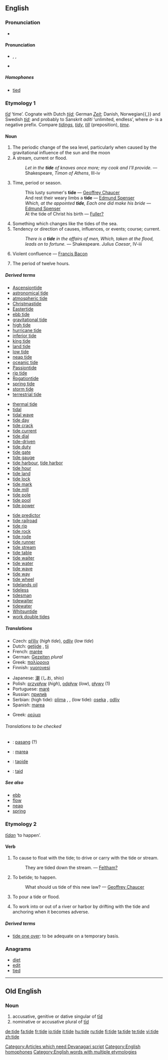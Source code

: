 {{wikipedia|tide (disambiguation)}}
==English==

===Pronunciation===
*{{audio|en-us-tide.ogg|Audio (US)}}

====Pronunciation====
{{rfc-level|Pronunciation at L4+ not in L3 POS section}}
* {{AHD|tīd}}, {{IPA|/taɪd/}}, {{SAMPA|/taId/}}
* {{rhymes|aɪd}}

=====Homophones=====
*[[tied]]

===Etymology 1===
{{OE.}} ''[[tid|tīd]]'' ‘time’. Cognate with Dutch ''[[tijd]]''; German ''[[Zeit]]''; Danish, Norwegian{{,}} and Swedish ''[[tid]]''; and probably to Sanskrit ''aditi'' ‘unlimited, endless’, where ''a-'' is a negative prefix. Compare ''[[tidings]]'', ''[[tidy]]'', ''[[till]]'' (preposition), ''[[time]]''.

====Noun====
{{en-noun}}
{{wikipedia}}

# The periodic change of the sea level, particularly when caused by the gravitational influence of the sun and the moon
# A stream, current or flood.
#: ''Let in the '''tide''' of knaves once more; my cook and I'll provide.'' &mdash; Shakespeare, ''Timon of Athens'', III-iv
# {{obsolete}} Time, period or season.
#: This lusty summer's '''tide''' &mdash; [[Geoffrey Chaucer]]
#: And rest their weary limbs a '''tide''' &mdash; [[Edmund Spenser]]
#: ''Which, at the appointed '''tide''', Each one did make his bride'' &mdash; [[Edmund Spenser]]
#:At the tide of Christ his birth — [[Fuller?]]
# Something which changes like the tides of the sea.
# Tendency or direction of causes, influences, or events; course; current.
#: ''There is a '''tide''' in the affairs of men, Which, taken at the flood, leads on to fortune.'' &mdash; Shakespeare. ''Julius Caesar'', IV-iii
# {{obsolete}} Violent confluence &mdash; [[Francis Bacon]]
# {{context|mining}} The period of twelve hours.

=====Derived terms=====
{{top3}}
*[[Ascensiontide]]
*[[astronomical tide]]
*[[atmospheric tide]]
*[[Christmastide]]
*[[Eastertide]]
*[[ebb tide]]
*[[gravitational tide]]
*[[high tide]]
*[[hurricane tide]]
*[[inferior tide]] <!-- See under [[inferior]] ''(adjective)'' -->
*[[king tide]]
*[[land tide]]
*[[low tide]]
*[[neap tide]]
*[[oceanic tide]]
*[[Passiontide]]
*[[rip tide]]
*[[Rogationtide]]
*[[spring tide]]
*[[storm tide]]
*[[terrestrial tide]]
{{mid3}}
*[[thermal tide]]
*[[tidal]]
*[[tidal wave]]
*[[tide day]]
*[[tide crack]]
*[[tide current]]
*[[tide dial]]
*[[tide-driven]]
*[[tide duty]]
*[[tide gate]]
*[[tide gauge]]
*[[tide harbour]], [[tide harbor]]
*[[tide hour]]
*[[tide land]]
*[[tide lock]]
*[[tide mark]]
*[[tide mill]]
*[[tide pole]]
*[[tide pool]]
*[[tide power]]
{{mid3}}
*[[tide predictor]]
*[[tide railroad]]
*[[tide rip]]
*[[tide rock]]
*[[tide rode]]
*[[tide runner]]
*[[tide stream]]
*[[tide table]]
*[[tide waiter]]
*[[tide water]]
*[[tide wave]]
*[[tide way]]
*[[tide wheel]]
*[[tidelands oil]]
*[[tideless]]
*[[tidesman]]
*[[tidewaiter]]
*[[tidewater]]
*[[Whitsuntide]]
*[[work double tides]]
{{bottom}}

=====Translations=====
{{trans-top|periodic change of sea level}}
*Czech: [[příliv]] {{m}} (''high tide''), [[odliv]] {{m}} (''low tide'')
*Dutch: [[getijde]] {{n}}, [[tij]] {{n}}
*French: [[marée]] {{f}}
*German: [[Gezeiten]] ''plural''
*Greek: [[παλίρροια]] {{f}}
*Finnish: [[vuorovesi]]
{{trans-mid}}
*Japanese: [[潮]] (しお, shio)
*Polish: [[przypływ]] {{m}} (''high''), [[odpływ]] {{m}} (''low''), [[pływy]] {{p}} (1)
*Portuguese: [[maré]] {{m}}
*Russian: [[прилив|прили́в]] {{m}}
*Serbian: (high tide): [[plima]] {{f}}, {{priliv}} {{m}}, (low tide): [[oseka]] {{f}}, [[odliv]] {{m}}
*Spanish: [[marea]]
{{trans-bottom}}

{{trans-top|a current or stream in sea or tidal river}}
*Greek: [[ρεύμα]] {{n}}
{{trans-mid}}
{{trans-bottom}}

{{trans-top|tendency or direction of causes, influences, or events; course; current}}
{{trans-mid}}
{{trans-bottom}}

======Translations to be checked======
{{checktrans}}
{{top}}
*{{ttbc|Indonesian}}: [[pasang]] (?)
*{{ttbc|Interlingua}}: [[marea]]
{{mid}}
*{{ttbc|Irish}}: [[taoide]] {{f}}
*{{ttbc|Volapük}}: [[taid]]
{{bottom}}

=====See also=====
*[[ebb]]
*[[flow]]
*[[neap]]
*[[spring]]

===Etymology 2===
{{OE.}} ''[[tidan|tīdan]]'' ‘to happen’.

====Verb====
{{en-verb|tid|ing}}

# {{transitive}} To cause to float with the tide; to drive or carry with the tide or stream.
#:They are tided down the stream. &mdash; [[Feltham?]]
# {{context|intransitive|obsolete}} To betide; to happen.
#:What should us tide of this new law? &mdash; [[Geoffrey Chaucer]]
# {{intransitive}} To pour a tide or flood.
# {{context|nautical}} To work into or out of a river or harbor by drifting with the tide and anchoring when it becomes adverse.

=====Derived terms=====
*[[tide one over]]: to be adequate on a temporary basis.

===Anagrams===
*[[diet]]
*[[edit]]
*[[tied]]

[[Category:Articles which need Devanagari script]]
[[Category:English homophones]]
[[Category:English words with multiple etymologies]]

----

==Old English==

===Noun===
{{unicode|'''tīde'''}}

# accusative, genitive or dative singular of [[tid|tīd]]
# nominative or accusative plural of [[tid|tīd]]

[[de:tide]]
[[fa:tide]]
[[fr:tide]]
[[io:tide]]
[[it:tide]]
[[hu:tide]]
[[ru:tide]]
[[fi:tide]]
[[ta:tide]]
[[te:tide]]
[[vi:tide]]
[[zh:tide]]